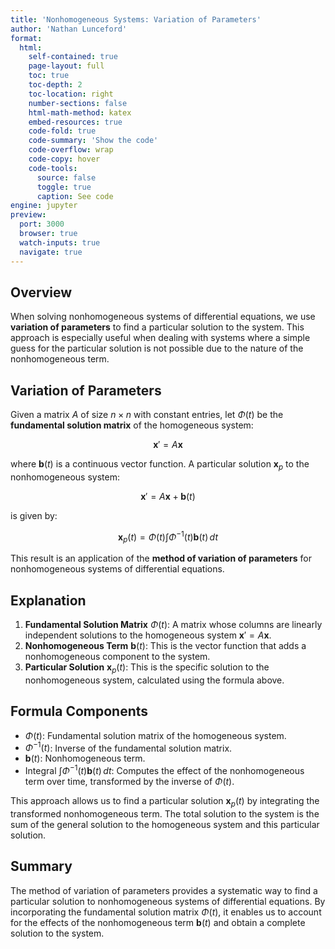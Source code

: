 ```yaml
---
title: 'Nonhomogeneous Systems: Variation of Parameters'
author: 'Nathan Lunceford'
format:
  html:
    self-contained: true
    page-layout: full
    toc: true
    toc-depth: 2
    toc-location: right
    number-sections: false
    html-math-method: katex
    embed-resources: true
    code-fold: true
    code-summary: 'Show the code'
    code-overflow: wrap
    code-copy: hover
    code-tools:
      source: false
      toggle: true
      caption: See code
engine: jupyter
preview:
  port: 3000
  browser: true
  watch-inputs: true
  navigate: true
---
```


## **Overview**

When solving nonhomogeneous systems of differential equations, we use **variation of parameters** to find a particular solution to the system. This approach is especially useful when dealing with systems where a simple guess for the particular solution is not possible due to the nature of the nonhomogeneous term.

## **Variation of Parameters**

Given a matrix $A$ of size $n \times n$ with constant entries, let $\Phi(t)$ be the **fundamental solution matrix** of the homogeneous system:

$$
\mathbf{x}' = A \mathbf{x}
$$

where $\mathbf{b}(t)$ is a continuous vector function. A particular solution $\mathbf{x}_p$ to the nonhomogeneous system:

$$
\mathbf{x}' = A \mathbf{x} + \mathbf{b}(t)
$$

is given by:

$$
\mathbf{x}_p(t) = \Phi(t) \int \Phi^{-1}(t) \mathbf{b}(t) \, dt
$$

This result is an application of the **method of variation of parameters** for nonhomogeneous systems of differential equations.

## **Explanation**

1. **Fundamental Solution Matrix** $\Phi(t)$: A matrix whose columns are linearly independent solutions to the homogeneous system $\mathbf{x}' = A \mathbf{x}$.
2. **Nonhomogeneous Term** $\mathbf{b}(t)$: This is the vector function that adds a nonhomogeneous component to the system.
3. **Particular Solution** $\mathbf{x}_p(t)$: This is the specific solution to the nonhomogeneous system, calculated using the formula above.

## **Formula Components**

- $\Phi(t)$: Fundamental solution matrix of the homogeneous system.
- $\Phi^{-1}(t)$: Inverse of the fundamental solution matrix.
- $\mathbf{b}(t)$: Nonhomogeneous term.
- Integral $\int \Phi^{-1}(t) \mathbf{b}(t) \, dt$: Computes the effect of the nonhomogeneous term over time, transformed by the inverse of $\Phi(t)$.

This approach allows us to find a particular solution $\mathbf{x}_p(t)$ by integrating the transformed nonhomogeneous term. The total solution to the system is the sum of the general solution to the homogeneous system and this particular solution.

## **Summary**

The method of variation of parameters provides a systematic way to find a particular solution to nonhomogeneous systems of differential equations. By incorporating the fundamental solution matrix $\Phi(t)$, it enables us to account for the effects of the nonhomogeneous term $\mathbf{b}(t)$ and obtain a complete solution to the system.
